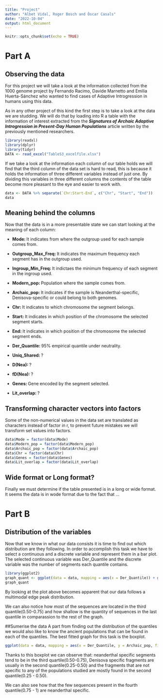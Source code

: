 ```yaml
---
title: "Project"
author: "Albet Vidal, Roger Bosch and Òscar Casals"
date: "2022-10-04"
output: html_document
---
```


```r
knitr::opts_chunk$set(echo = TRUE)
```
# **Part A**

## Observing the data
For this project we will take a look at the information collected from the 1000 genome project by Fernando Racimo, Davide Marnetto and Emilia Huerta-Sánchez who wanted to find cases of Adaptive Introgression in humans using this data.

As in any other project of this kind the first step is to take a look at the data we are studding. We will do that by loading into R a table with the information of interest extracted from the **_Signatures of Archaic Adaptive Introgression in Present-Day Human Populations_** article written by the previously mentioned researchers.

```r
library(readxl)
library(dplyr)
library(tidyr)
DATA <- read_excel("TableS3_excelfile.xlsx")
```

If we take a look at the information each column of our table holds we will find that the third column of the data set is hard to read, this is because it holds the information of three different variables instead of just one. By dividing this variables in three different columns the contents of the table become more pleasant to the eye and easier to work with.

```r
data <- DATA %>% separate(`Chr:Start-End`, c("Chr", "Start", "End"))
data
```

## Meaning behind the columns
Now that the data is in a more presentable state we can start looking at the meaning of each column:

  - **Mode: **It indicates from where the outgroup used for each sample comes from.
  
  - **Outgroup_Max_Freq: **It indicates the maximum frequency each segment has in the outgroup used.
  
  - **Ingroup_Min_Freq: **It indictaes the minimum frequency of each segment in the ingroup used.
  
  - **Modern_pop: **Population where the sample comes from.
  
  - **Archaic_pop: **It indicates if the sample is Neanderthal-specific, Denisova-specific or could belong to both                          genomes.
  
  - **Chr: **It indicates to which chromosome the segment belongs.
  
  - **Start: **It indicates in which position of the chromosome the selected segment starts.
  
  - **End: **It indicates in which position of the chromosome the selected segment ends.
  
  - **Der_Quantile: **95% empirical quantile under neutrality.
  
  - **Uniq_Shared: **?
  
  - **D(Nea): **?
  
  - **fD(Nea): **?
  
  - **Genes: **Gene encoded by the segment selected.
  
  - **Lit_overlap: **?
  
## Transforming character vectors into factors

Some of the non-numerical values in the data set are translated as characters instead of factor in r, to prevent future mistakes we will transform set values into factors.
```r
data$Mode = factor(data$Mode)
data$Modern_pop = factor(data$Modern_pop)
data$Archaic_pop = factor(data$Archaic_pop)
data$Chr = factor(data$Chr)
data$Genes = factor(data$Genes)
data$Lit_overlap = factor(data$Lit_overlap)
```
  
## Wide format or Long format?
Finally we must determine if the table presented is in a long or wide format. It seems the data is in wode format due to the fact that ...

# **Part B**

## Distribution of the variables
Now that we know in what our data consists it is time to find out which distribution are they following.
In order to accomplish this task we have to select a continuous and a discrete variable and represent them in a bar plot. The selected continuous variable was Der_Quantile and the discrete variable was the number of segments each quantile contains.
```r
library(ggplot2)
graph_quant <- ggplot(data = data, mapping = aes(x = Der_Quantile)) + geom_histogram() + labs(y = 'Number of sequences', title = 'Der_Quantiles')
graph_quant
```

By looking at the plot above becomes apparent that our data follows a multimodal edge peak distribution.

We can also notice how most of the sequences are located in the third quantile(0.50-0.75) and how shallow is the quantity of sequences in the last quantile in comparassion to the rest of the graph.


##Sumerise the data
A part from finding out the distribution of the quantiles we would also like to know the ancient populations that can be found in each of the quantiles. The best fitted graph for this task is the boxplot.
```r
ggplot(data = data, mapping = aes(x = Der_Quantile, y = Archaic_pop, fill = Archaic_pop)) + geom_boxplot() + theme_classic() + labs(title = 'Ancient populations in each quantile')
```

Thanks to this boxplot we can observe that: neanderthal specific segments tend to be in the third quartile(0.50-0.75), Denisova specific fragments are usually in the second quantile(0.25-0.50) and the fragments that are not specific to any of the populations studied are mostly found in the second quantile(0.25 - 0.50).

We can also see how that the few sequences present in the fourth quantile(0.75 - 1) are neanderthal specific.
